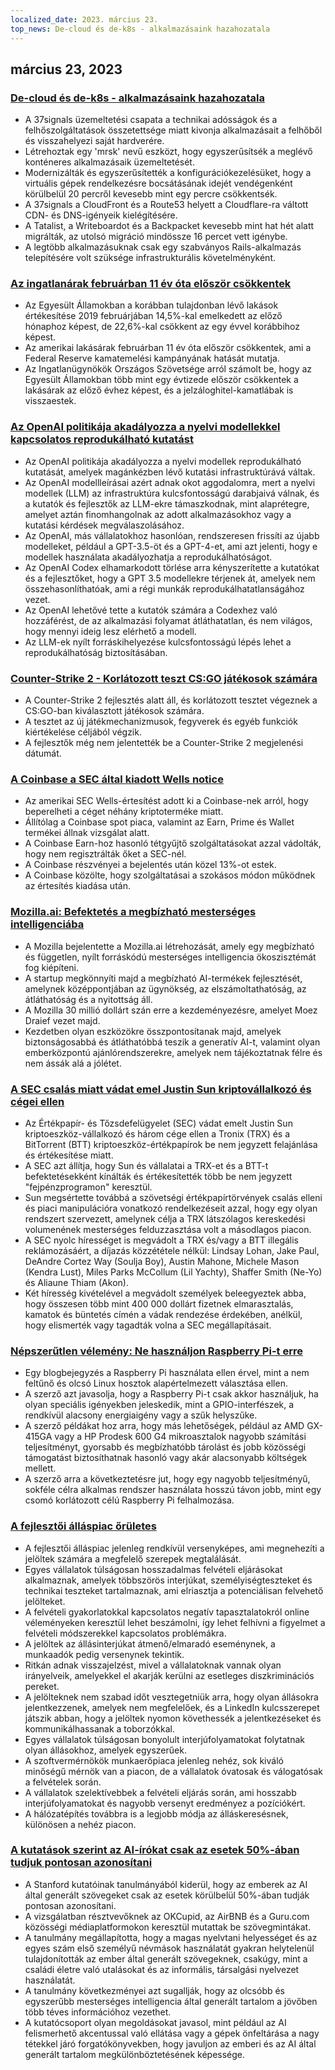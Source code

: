```yaml
---
localized_date: 2023. március 23.
top_news: De-cloud és de-k8s - alkalmazásaink hazahozatala
---
```










<CallToAction />

<Steps>

## március 23, 2023

### [De-cloud és de-k8s - alkalmazásaink hazahozatala](https://dev.37signals.com/bringing-our-apps-back-home/?ref=hackernewsgpt.com)

- A 37signals üzemeltetési csapata a technikai adósságok és a felhőszolgáltatások összetettsége miatt kivonja alkalmazásait a felhőből és visszahelyezi saját hardverére.
- Létrehoztak egy 'mrsk' nevű eszközt, hogy egyszerűsítsék a meglévő konténeres alkalmazásaik üzemeltetését.
- Modernizálták és egyszerűsítették a konfigurációkezelésüket, hogy a virtuális gépek rendelkezésre bocsátásának idejét vendégenként körülbelül 20 percről kevesebb mint egy percre csökkentsék.
- A 37signals a CloudFront és a Route53 helyett a Cloudflare-ra váltott CDN- és DNS-igényeik kielégítésére.
- A Tatalist, a Writeboardot és a Backpacket kevesebb mint hat hét alatt migrálták, az utolsó migráció mindössze 16 percet vett igénybe.
- A legtöbb alkalmazásuknak csak egy szabványos Rails-alkalmazás telepítésére volt szüksége infrastrukturális követelményként.

### [Az ingatlanárak februárban 11 év óta először csökkentek](https://www.wsj.com/articles/home-prices-fell-in-february-for-first-time-in-11-years-73df0107?ref=hackernewsgpt.com)

- Az Egyesült Államokban a korábban tulajdonban lévő lakások értékesítése 2019 februárjában 14,5%-kal emelkedett az előző hónaphoz képest, de 22,6%-kal csökkent az egy évvel korábbihoz képest.
- Az amerikai lakásárak februárban 11 év óta először csökkentek, ami a Federal Reserve kamatemelési kampányának hatását mutatja.
- Az Ingatlanügynökök Országos Szövetsége arról számolt be, hogy az Egyesült Államokban több mint egy évtizede először csökkentek a lakásárak az előző évhez képest, és a jelzáloghitel-kamatlábak is visszaestek.

### [Az OpenAI politikája akadályozza a nyelvi modellekkel kapcsolatos reprodukálható kutatást](https://aisnakeoil.substack.com/p/openais-policies-hinder-reproducible?ref=hackernewsgpt.com)

- Az OpenAI politikája akadályozza a nyelvi modellek reprodukálható kutatását, amelyek magánkézben lévő kutatási infrastruktúrává váltak.
- Az OpenAI modellleírásai azért adnak okot aggodalomra, mert a nyelvi modellek (LLM) az infrastruktúra kulcsfontosságú darabjaivá válnak, és a kutatók és fejlesztők az LLM-ekre támaszkodnak, mint alaprétegre, amelyet aztán finomhangolnak az adott alkalmazásokhoz vagy a kutatási kérdések megválaszolásához.
- Az OpenAI, más vállalatokhoz hasonlóan, rendszeresen frissíti az újabb modelleket, például a GPT-3.5-öt és a GPT-4-et, ami azt jelenti, hogy e modellek használata akadályozhatja a reprodukálhatóságot.
- Az OpenAI Codex elhamarkodott törlése arra kényszerítette a kutatókat és a fejlesztőket, hogy a GPT 3.5 modellekre térjenek át, amelyek nem összehasonlíthatóak, ami a régi munkák reprodukálhatatlanságához vezet.
- Az OpenAI lehetővé tette a kutatók számára a Codexhez való hozzáférést, de az alkalmazási folyamat átláthatatlan, és nem világos, hogy mennyi ideig lesz elérhető a modell.
- Az LLM-ek nyílt forráskihelyezése kulcsfontosságú lépés lehet a reprodukálhatóság biztosításában.

### [Counter-Strike 2 - Korlátozott teszt CS:GO játékosok számára](https://counter-strike.net/cs2?ref=hackernewsgpt.com)

- A Counter-Strike 2 fejlesztés alatt áll, és korlátozott tesztet végeznek a CS:GO-ban kiválasztott játékosok számára.
- A tesztet az új játékmechanizmusok, fegyverek és egyéb funkciók kiértékelése céljából végzik.
- A fejlesztők még nem jelentették be a Counter-Strike 2 megjelenési dátumát.

### [A Coinbase a SEC által kiadott Wells notice](https://www.reuters.com/legal/coinbase-issued-wells-notice-by-sec-2023-03-22/?ref=hackernewsgpt.com)

- Az amerikai SEC Wells-értesítést adott ki a Coinbase-nek arról, hogy beperelheti a céget néhány kriptoterméke miatt.
- Állítólag a Coinbase spot piaca, valamint az Earn, Prime és Wallet termékei állnak vizsgálat alatt.
- A Coinbase Earn-hoz hasonló tétgyűjtő szolgáltatásokat azzal vádolták, hogy nem regisztrálták őket a SEC-nél.
- A Coinbase részvényei a bejelentés után közel 13%-ot estek.
- A Coinbase közölte, hogy szolgáltatásai a szokásos módon működnek az értesítés kiadása után.

### [Mozilla.ai: Befektetés a megbízható mesterséges intelligenciába](https://blog.mozilla.org/en/mozilla/introducing-mozilla-ai-investing-in-trustworthy-ai/?ref=hackernewsgpt.com)

- A Mozilla bejelentette a Mozilla.ai létrehozását, amely egy megbízható és független, nyílt forráskódú mesterséges intelligencia ökoszisztémát fog kiépíteni.
- A startup megkönnyíti majd a megbízható AI-termékek fejlesztését, amelynek középpontjában az ügynökség, az elszámoltathatóság, az átláthatóság és a nyitottság áll.
- A Mozilla 30 millió dollárt szán erre a kezdeményezésre, amelyet Moez Draief vezet majd.
- Kezdetben olyan eszközökre összpontosítanak majd, amelyek biztonságosabbá és átláthatóbbá teszik a generatív AI-t, valamint olyan emberközpontú ajánlórendszerekre, amelyek nem tájékoztatnak félre és nem ássák alá a jólétet.

### [A SEC csalás miatt vádat emel Justin Sun kriptovállalkozó és cégei ellen](https://www.sec.gov/news/press-release/2023-59?ref=hackernewsgpt.com)

- Az Értékpapír- és Tőzsdefelügyelet (SEC) vádat emelt Justin Sun kriptoeszköz-vállalkozó és három cége ellen a Tronix (TRX) és a BitTorrent (BTT) kriptoeszköz-értékpapírok be nem jegyzett felajánlása és értékesítése miatt.
- A SEC azt állítja, hogy Sun és vállalatai a TRX-et és a BTT-t befektetésekként kínálták és értékesítették több be nem jegyzett "fejpénzprogramon" keresztül.
- Sun megsértette továbbá a szövetségi értékpapírtörvények csalás elleni és piaci manipulációra vonatkozó rendelkezéseit azzal, hogy egy olyan rendszert szervezett, amelynek célja a TRX látszólagos kereskedési volumenének mesterséges felduzzasztása volt a másodlagos piacon.
- A SEC nyolc hírességet is megvádolt a TRX és/vagy a BTT illegális reklámozásáért, a díjazás közzététele nélkül: Lindsay Lohan, Jake Paul, DeAndre Cortez Way (Soulja Boy), Austin Mahone, Michele Mason (Kendra Lust), Miles Parks McCollum (Lil Yachty), Shaffer Smith (Ne-Yo) és Aliaune Thiam (Akon).
- Két híresség kivételével a megvádolt személyek beleegyeztek abba, hogy összesen több mint 400 000 dollárt fizetnek elmarasztalás, kamatok és büntetés címén a vádak rendezése érdekében, anélkül, hogy elismerték vagy tagadták volna a SEC megállapításait.

### [Népszerűtlen vélemény: Ne használjon Raspberry Pi-t erre](https://set-inform.com/2021/08/24/unpopular-opinion-dont-use-a-raspberry-pi-for-that/?ref=hackernewsgpt.com)

- Egy blogbejegyzés a Raspberry Pi használata ellen érvel, mint a nem feltűnő és olcsó Linux hosztok alapértelmezett választása ellen.
- A szerző azt javasolja, hogy a Raspberry Pi-t csak akkor használjuk, ha olyan speciális igényekben jeleskedik, mint a GPIO-interfészek, a rendkívül alacsony energiaigény vagy a szűk helyszűke.
- A szerző példákat hoz arra, hogy más lehetőségek, például az AMD GX-415GA vagy a HP Prodesk 600 G4 mikroasztalok nagyobb számítási teljesítményt, gyorsabb és megbízhatóbb tárolást és jobb közösségi támogatást biztosíthatnak hasonló vagy akár alacsonyabb költségek mellett.
- A szerző arra a következtetésre jut, hogy egy nagyobb teljesítményű, sokféle célra alkalmas rendszer használata hosszú távon jobb, mint egy csomó korlátozott célú Raspberry Pi felhalmozása.

### [A fejlesztői álláspiac őrületes](https://old.reddit.com/r/ExperiencedDevs/comments/11xq5cz/the_developer_job_market_is_insane_right_now/?ref=hackernewsgpt.com)

- A fejlesztői álláspiac jelenleg rendkívül versenyképes, ami megnehezíti a jelöltek számára a megfelelő szerepek megtalálását.
- Egyes vállalatok túlságosan hosszadalmas felvételi eljárásokat alkalmaznak, amelyek többszörös interjúkat, személyiségteszteket és technikai teszteket tartalmaznak, ami elriasztja a potenciálisan felvehető jelölteket.
- A felvételi gyakorlatokkal kapcsolatos negatív tapasztalatokról online véleményeken keresztül lehet beszámolni, így lehet felhívni a figyelmet a felvételi módszerekkel kapcsolatos problémákra.
- A jelöltek az állásinterjúkat átmenő/elmaradó eseménynek, a munkaadók pedig versenynek tekintik.
- Ritkán adnak visszajelzést, mivel a vállalatoknak vannak olyan irányelveik, amelyekkel el akarják kerülni az esetleges diszkriminációs pereket.
- A jelölteknek nem szabad időt vesztegetniük arra, hogy olyan állásokra jelentkezzenek, amelyek nem megfelelőek, és a LinkedIn kulcsszerepet játszik abban, hogy a jelöltek nyomon követhessék a jelentkezéseket és kommunikálhassanak a toborzókkal.
- Egyes vállalatok túlságosan bonyolult interjúfolyamatokat folytatnak olyan állásokhoz, amelyek egyszerűek.
- A szoftvermérnökök munkaerőpiaca jelenleg nehéz, sok kiváló minőségű mérnök van a piacon, de a vállalatok óvatosak és válogatósak a felvételek során.
- A vállalatok szelektívebbek a felvételi eljárás során, ami hosszabb interjúfolyamatokat és nagyobb versenyt eredményez a pozíciókért.
- A hálózatépítés továbbra is a legjobb módja az álláskeresésnek, különösen a nehéz piacon.

### [A kutatások szerint az AI-írókat csak az esetek 50%-ában tudjuk pontosan azonosítani](https://hai.stanford.edu/news/was-written-human-or-ai-tsu?ref=hackernewsgpt.com)

- A Stanford kutatóinak tanulmányából kiderül, hogy az emberek az AI által generált szövegeket csak az esetek körülbelül 50%-ában tudják pontosan azonosítani.
- A vizsgálatban résztvevőknek az OKCupid, az AirBNB és a Guru.com közösségi médiaplatformokon keresztül mutattak be szövegmintákat.
- A tanulmány megállapította, hogy a magas nyelvtani helyességet és az egyes szám első személyű névmások használatát gyakran helytelenül tulajdonították az ember által generált szövegeknek, csakúgy, mint a családi életre való utalásokat és az informális, társalgási nyelvezet használatát.
- A tanulmány következményei azt sugallják, hogy az olcsóbb és egyszerűbb mesterséges intelligencia által generált tartalom a jövőben több téves információhoz vezethet.
- A kutatócsoport olyan megoldásokat javasol, mint például az AI felismerhető akcentussal való ellátása vagy a gépek önfeltárása a nagy tétekkel járó forgatókönyvekben, hogy javuljon az emberi és az AI által generált tartalom megkülönböztetésének képessége.

</Steps>
